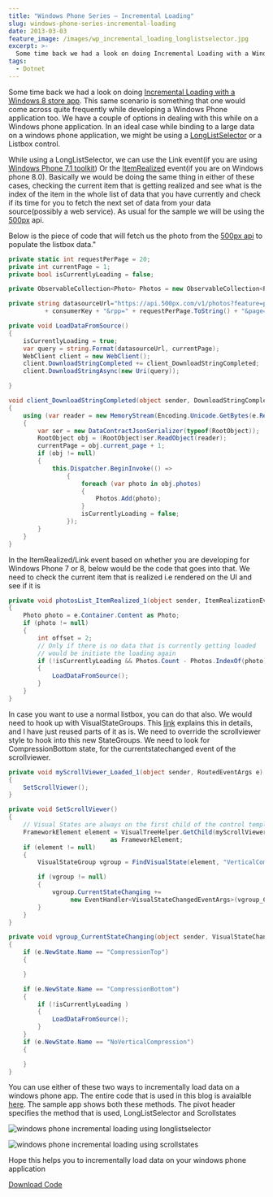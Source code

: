 ```yaml
---
title: "Windows Phone Series – Incremental Loading"
slug: windows-phone-series-incremental-loading
date: 2013-03-03
feature_image: /images/wp_incremental_loading_longlistselector.jpg
excerpt: >-
  Some time back we had a look on doing Incremental Loading with a Windows 8 store app(http://rahulpnath.wordpress.com/2012/10/28/windows-8-series-incremental-loading/). This same scenario is something that one would come across quite frequently while...
tags:
  - Dotnet
---
```

Some time back we had a look on doing [Incremental Loading with a Windows 8 store app](http://rahulpnath.wordpress.com/2012/10/28/windows-8-series-incremental-loading/). This same scenario is something that one would come across quite frequently while developing a Windows Phone application too. We have a couple of options in dealing with this while on a Windows phone application. In an ideal case while binding to a large data on a windows phone application, we might be using a [LongListSelector](http://msdn.microsoft.com/en-US/library/windowsphone/develop/microsoft.phone.controls.longlistselector\(v=vs.105\).aspx) or a Listbox control.

While using a LongListSelector, we can use the Link event(if you are using [Windows Phone 7.1 toolkit](http://phone.codeplex.com/)) Or the [ItemRealized](http://msdn.microsoft.com/en-US/library/windowsphone/develop/microsoft.phone.controls.longlistselector.itemrealized\(v=vs.105\).aspx) event(if you are on Windows phone 8.0). Basically we would be doing the same thing in either of these cases, checking the current item that is getting realized and see what is the index of the item in the whole list of data that you have currently and check if its time for you to fetch the next set of data from your data source(possibly a web service). As usual for the sample we will be using the [500px](http://500px.com/popular) api.

Below is the piece of code that will fetch us the photo from the [500px api](http://developers.500px.com/) to populate the listbox data."

```csharp
private static int requestPerPage = 20;
private int currentPage = 1;
private bool isCurrentlyLoading = false;

private ObservableCollection<Photo> Photos = new ObservableCollection<Photo>();

private string datasourceUrl="https://api.500px.com/v1/photos?feature=popular&consumer_key="
          + consumerKey + "&rpp=" + requestPerPage.ToString() + "&page={0}";

private void LoadDataFromSource()
{
    isCurrentlyLoading = true;
    var query = string.Format(datasourceUrl, currentPage);
    WebClient client = new WebClient();
    client.DownloadStringCompleted += client_DownloadStringCompleted;
    client.DownloadStringAsync(new Uri(query));

}

void client_DownloadStringCompleted(object sender, DownloadStringCompletedEventArgs e)
{
    using (var reader = new MemoryStream(Encoding.Unicode.GetBytes(e.Result)))
    {
        var ser = new DataContractJsonSerializer(typeof(RootObject));
        RootObject obj = (RootObject)ser.ReadObject(reader);
        currentPage = obj.current_page + 1;
        if (obj != null)
        {
            this.Dispatcher.BeginInvoke(() =>
                {
                    foreach (var photo in obj.photos)
                    {
                        Photos.Add(photo);
                    }
                    isCurrentlyLoading = false;
                });
        }
    }
}

```

In the ItemRealized/Link event based on whether you are developing for Windows Phone 7 or 8, below would be the code that goes into that. We need to check the current item that is realized i.e rendered on the UI and see if it is

```csharp
private void photosList_ItemRealized_1(object sender, ItemRealizationEventArgs e)
{
    Photo photo = e.Container.Content as Photo;
    if (photo != null)
    {
        int offset = 2;
        // Only if there is no data that is currently getting loaded
        // would be initiate the loading again
        if (!isCurrentlyLoading && Photos.Count - Photos.IndexOf(photo) <= offset)
        {
            LoadDataFromSource();
        }
    }
}

```

In case you want to use a normal listbox, you can do that also. We would need to hook up with VisualStateGroups. This [link](http://blogs.msdn.com/b/slmperf/archive/2011/06/30/windows-phone-mango-change-listbox-how-to-detect-compression-end-of-scroll-states.aspx) explains this in details, and I have just reused parts of it as is. We need to override the scrollviewer style to hook into this new StateGroups. We need to look for CompressionBottom state, for the currentstatechanged event of the scrollviewer.

```csharp
private void myScrollViewer_Loaded_1(object sender, RoutedEventArgs e)
{
    SetScrollViewer();
}

private void SetScrollViewer()
{
    // Visual States are always on the first child of the control template
    FrameworkElement element = VisualTreeHelper.GetChild(myScrollViewer, 0)
                            as FrameworkElement;
    if (element != null)
    {
        VisualStateGroup vgroup = FindVisualState(element, "VerticalCompression");

        if (vgroup != null)
        {
            vgroup.CurrentStateChanging +=
                 new EventHandler<VisualStateChangedEventArgs>(vgroup_CurrentStateChanging);
        }
    }
}

private void vgroup_CurrentStateChanging(object sender, VisualStateChangedEventArgs e)
{
    if (e.NewState.Name == "CompressionTop")
    {

    }

    if (e.NewState.Name == "CompressionBottom")
    {
        if (!isCurrentlyLoading )
        {
            LoadDataFromSource();
        }
    }
    if (e.NewState.Name == "NoVerticalCompression")
    {

    }
}

```

You can use either of these two ways to incrementally load data on a windows phone app. The entire code that is used in this blog is avaialble [here](https://github.com/rahulpnath/IncrementalLoadingPhone). The sample app shows both these methods. The pivot header specifies the method that is used, LongListSelector and Scrollstates

![windows phone incremental loading using longlistselector](/images/wp_incremental_loading_longlistselector.jpg)

![windows phone incremental loading using scrollstates](/images/wp_incremental_loading_scrollstates.jpg)

Hope this helps you to incrementally load data on your windows phone application

[Download Code](https://github.com/rahulpnath/IncrementalLoadingPhone)